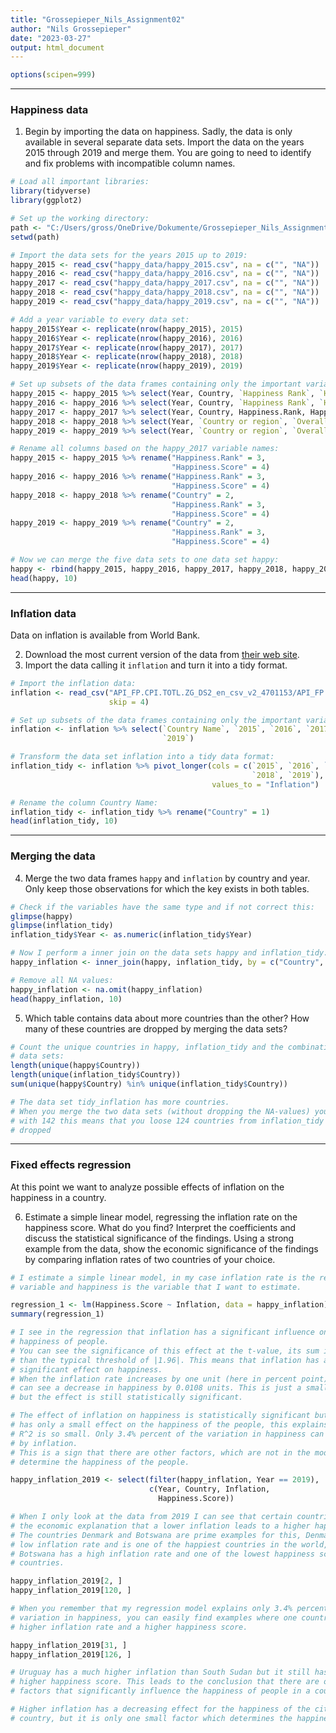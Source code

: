 ```yaml
---
title: "Grossepieper_Nils_Assignment02"
author: "Nils Grossepieper"
date: "2023-03-27"
output: html_document
---
```


```r
options(scipen=999)
```

***

### Happiness data

<div class="alert alert-block alert-info">
(@) Begin by importing the data on happiness. Sadly, the data is only available in several separate data sets. Import the data on the years 2015 through 2019 and merge them. You are going to need to identify and fix problems with incompatible column names.
</div>

```r

# Load all important libraries:
library(tidyverse)
library(ggplot2)

```
```r

# Set up the working directory:
path <- "C:/Users/gross/OneDrive/Dokumente/Grossepieper_Nils_Assignment02"
setwd(path)

# Import the data sets for the years 2015 up to 2019:
happy_2015 <- read_csv("happy_data/happy_2015.csv", na = c("", "NA"))
happy_2016 <- read_csv("happy_data/happy_2016.csv", na = c("", "NA"))
happy_2017 <- read_csv("happy_data/happy_2017.csv", na = c("", "NA"))
happy_2018 <- read_csv("happy_data/happy_2018.csv", na = c("", "NA"))
happy_2019 <- read_csv("happy_data/happy_2019.csv", na = c("", "NA"))

# Add a year variable to every data set:
happy_2015$Year <- replicate(nrow(happy_2015), 2015)
happy_2016$Year <- replicate(nrow(happy_2016), 2016)
happy_2017$Year <- replicate(nrow(happy_2017), 2017)
happy_2018$Year <- replicate(nrow(happy_2018), 2018)
happy_2019$Year <- replicate(nrow(happy_2019), 2019)

# Set up subsets of the data frames containing only the important variables:
happy_2015 <- happy_2015 %>% select(Year, Country, `Happiness Rank`, `Happiness Score`)
happy_2016 <- happy_2016 %>% select(Year, Country, `Happiness Rank`, `Happiness Score`)
happy_2017 <- happy_2017 %>% select(Year, Country, Happiness.Rank, Happiness.Score)
happy_2018 <- happy_2018 %>% select(Year, `Country or region`, `Overall rank`, Score)
happy_2019 <- happy_2019 %>% select(Year, `Country or region`, `Overall rank`, Score)

# Rename all columns based on the happy_2017 variable names:
happy_2015 <- happy_2015 %>% rename("Happiness.Rank" = 3,
                                    "Happiness.Score" = 4)
happy_2016 <- happy_2016 %>% rename("Happiness.Rank" = 3,
                                    "Happiness.Score" = 4)
happy_2018 <- happy_2018 %>% rename("Country" = 2,
                                    "Happiness.Rank" = 3,
                                    "Happiness.Score" = 4)
happy_2019 <- happy_2019 %>% rename("Country" = 2,
                                    "Happiness.Rank" = 3,
                                    "Happiness.Score" = 4)

# Now we can merge the five data sets to one data set happy:
happy <- rbind(happy_2015, happy_2016, happy_2017, happy_2018, happy_2019)
head(happy, 10)

```

***

### Inflation data

Data on inflation is available from World Bank. 

<div class="alert alert-block alert-info">
(@) Download the most current version of the data from [their web site](https://data.worldbank.org/indicator/FP.CPI.TOTL.ZG). 
(@) Import the data calling it `inflation` and turn it into a tidy format.
</div>

```r

# Import the inflation data:
inflation <- read_csv("API_FP.CPI.TOTL.ZG_DS2_en_csv_v2_4701153/API_FP.CPI.TOTL.ZG_DS2_en_csv_v2_4701153.csv",
                      skip = 4)

# Set up subsets of the data frames containing only the important variables:
inflation <- inflation %>% select(`Country Name`, `2015`, `2016`, `2017`, `2018`,
                                  `2019`)

# Transform the data set inflation into a tidy data format:
inflation_tidy <- inflation %>% pivot_longer(cols = c(`2015`, `2016`, `2017`,
                                                      `2018`, `2019`), names_to = "Year",
                                             values_to = "Inflation")

# Rename the column Country Name:
inflation_tidy <- inflation_tidy %>% rename("Country" = 1)
head(inflation_tidy, 10)

```

***

### Merging the data

<div class="alert alert-block alert-info">
(@) Merge the two data frames `happy` and `inflation` by country and year. Only keep those observations for which the key exists in both tables.
</div>

```r

# Check if the variables have the same type and if not correct this:
glimpse(happy)
glimpse(inflation_tidy)
inflation_tidy$Year <- as.numeric(inflation_tidy$Year)

# Now I perform a inner join on the data sets happy and inflation_tidy:
happy_inflation <- inner_join(happy, inflation_tidy, by = c("Country", "Year"))

# Remove all NA values:
happy_inflation <- na.omit(happy_inflation)
head(happy_inflation, 10)

```

<div class="alert alert-block alert-info">
(@) Which table contains data about more countries than the other? How many of these countries are dropped by merging the data sets?
</div>

```r

# Count the unique countries in happy, inflation_tidy and the combination of both
# data sets:
length(unique(happy$Country))
length(unique(inflation_tidy$Country))
sum(unique(happy$Country) %in% unique(inflation_tidy$Country))

# The data set tidy_inflation has more countries. 
# When you merge the two data sets (without dropping the NA-values) you end up 
# with 142 this means that you loose 124 countries from inflation_tidy have been
# dropped

```

***

### Fixed effects regression

At this point we want to analyze possible effects of inflation on the happiness in a country. 

<div class="alert alert-block alert-info">
(@) Estimate a simple linear model, regressing the inflation rate on the happiness score. What do you find? Interpret the coefficients and discuss the statistical significance of the findings. Using a strong example from the data, show the economic significance of the findings by comparing inflation rates of two countries of your choice.
</div>

```r

# I estimate a simple linear model, in my case inflation rate is the regression
# variable and happiness is the variable that I want to estimate.

regression_1 <- lm(Happiness.Score ~ Inflation, data = happy_inflation)
summary(regression_1)

# I see in the regression that inflation has a significant influence on the 
# happiness of people.
# You can see the significance of this effect at the t-value, its sum is bigger
# than the typical threshold of |1.96|. This means that inflation has a statistical
# significant effect on happiness.
# When the inflation rate increases by one unit (here in percent point), then you
# can see a decrease in happiness by 0.0108 units. This is just a small effect,
# but the effect is still statistically significant.

# The effect of inflation on happiness is statistically significant but inflation
# has only a small effect on the happiness of the people, this explains why the
# R^2 is so small. Only 3.4% percent of the variation in happiness can be explained 
# by inflation. 
# This is a sign that there are other factors, which are not in the model which
# determine the happiness of the people.

happy_inflation_2019 <- select(filter(happy_inflation, Year == 2019),
                               c(Year, Country, Inflation,
                                 Happiness.Score))

# When I only look at the data from 2019 I can see that certain countries fulfill
# the economic explanation that a lower inflation leads to a higher happiness score.
# The countries Denmark and Botswana are prime examples for this, Denmark has a
# low inflation rate and is one of the happiest countries in the world, while
# Botswana has a high inflation rate and one of the lowest happiness score of all
# countries.

happy_inflation_2019[2, ]
happy_inflation_2019[120, ]

# When you remember that my regression model explains only 3.4% percent of the
# variation in happiness, you can easily find examples where one country has a
# higher inflation rate and a higher happiness score.

happy_inflation_2019[31, ]
happy_inflation_2019[126, ]

# Uruguay has a much higher inflation than South Sudan but it still has also a much
# higher happiness score. This leads to the conclusion that there are other economic
# factors that significantly influence the happiness of people in a country.

# Higher inflation has a decreasing effect for the happiness of the citizen of a
# country, but it is only one small factor which determines the happiness.

```




